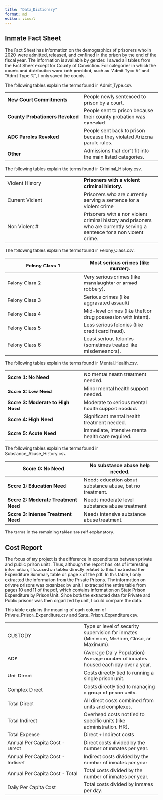 ```yaml
---
title: "Data_Dictionary"
format: md
editor: visual
---
```


## Inmate Fact Sheet

The Fact Sheet has information on the demographics of prisoners who in 2020, were admitted, released, and confined in the prison by the end of the fiscal year. The information is available by gender. I saved all tables from the Fact Sheet except for County of Conviction. For categories in which the counts and distribution were both provided, such as "Admit Type \#" and "Admit Type %", I only saved the counts.

The following tables explain the terms found in Admit_Type.csv.

|  |  |
|----|----|
| **New Court Commitments** | People newly sentenced to prison by a court. |
| **County Probationers Revoked** | People sent to prison because their county probation was canceled. |
| **ADC Paroles Revoked** | People sent back to prison because they violated Arizona parole rules. |
| **Other** | Admissions that don’t fit into the main listed categories. |

The following tables explain the terms found in Criminal_History.csv.

|  |  |
|----|----|
| Violent History | **Prisoners with a violent criminal history.** |
| Current Violent | Prisoners who are currently serving a sentence for a violent crime. |
| Non Violent \# | Prisoners with a non violent criminal history and prisoners who are currently serving a sentence for a non violent crime. |

The following tables explain the terms found in Felony_Class.csv.

| Felony Class 1 | Most serious crimes (like murder). |
|----|----|
| Felony Class 2 | Very serious crimes (like manslaughter or armed robbery). |
| Felony Class 3 | Serious crimes (like aggravated assault). |
| Felony Class 4 | Mid-level crimes (like theft or drug possession with intent). |
| Felony Class 5 | Less serious felonies (like credit card fraud). |
| Felony Class 6 | Least serious felonies (sometimes treated like misdemeanors). |

The following tables explain the terms found in Mental_Health.csv.

|  |  |
|----|----|
| **Score 1: No Need** | No mental health treatment needed. |
| **Score 2: Low Need** | Minor mental health support needed. |
| **Score 3: Moderate to High Need** | Moderate to serious mental health support needed. |
| **Score 4: High Need** | Significant mental health treatment needed. |
| **Score 5: Acute Need** | Immediate, intensive mental health care required. |

The following tables explain the terms found in Substance_Abuse_History.csv.

| **Score 0: No Need** | No substance abuse help needed. |
|----|----|
| **Score 1: Education Need** | Needs education about substance abuse, but no treatment. |
| **Score 2: Moderate Treatment Need** | Needs moderate level substance abuse treatment. |
| **Score 3: Intense Treatment Need** | Needs intensive substance abuse treatment. |

The terms in the remaining tables are self explanatory.

## Cost Report

The focus of my project is the difference in expenditures between private and public prison units. Thus, although the report has lots of interesting information, I focused on tables directly related to this. I extracted the Expenditure Summary table on page 8 of the pdf. In this table, I only extracted the information from the Private Prisons. The information on private prisons was organized by unit. I extracted the entire table from pages 10 and 11 of the pdf, which contains information on State Prison Expenditure by Prison Unit. Since both the extracted data for Private and Public prisons was then organized by unit, I could compare the data.

This table explains the meaning of each column of Private_Prison_Expenditure.csv and State_Prison_Expenditure.csv.

|  |  |
|----|----|
| CUSTODY | Type or level of security supervision for inmates (Minimum, Medium, Close, or Maximum). |
| ADP | (Average Daily Population) Average number of inmates housed each day over a year. |
| Unit Direct | Costs directly tied to running a single prison unit. |
| Complex Direct | Costs directly tied to managing a group of prison units. |
| Total Direct | All direct costs combined from units and complexes. |
| Total Indirect | Overhead costs not tied to specific units (like administration, HR). |
| Total Expense | Direct + Indirect costs |
| Annual Per Capita Cost - Direct | Direct costs divided by the number of inmates per year. |
| Annual Per Capita Cost - Indirect | Indirect costs divided by the number of inmates per year. |
| Annual Per Capita Cost - Total | Total costs divided by the number of inmates per year. |
| Daily Per Capita Cost | Total costs divided by inmates per day. |
